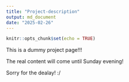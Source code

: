 ```yaml
---
title: "Project-description"
output: md_document
date: "2025-02-26"
---
```


```r
knitr::opts_chunk$set(echo = TRUE)
```

This is a dummy project page!!!

The real content will come until Sunday evening!

Sorry for the dealay! :/